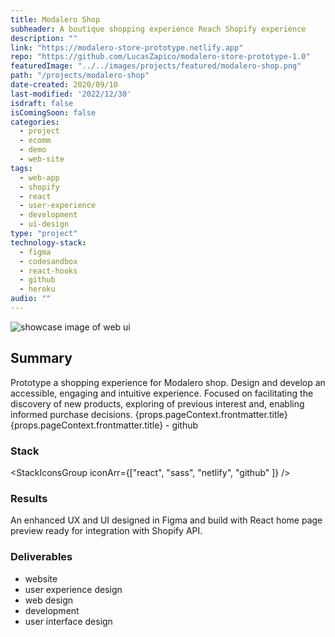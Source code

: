 ```yaml
---
title: Modalero Shop
subheader: A boutique shopping experience Reach Shopify experience
description: ""
link: "https://modalero-store-prototype.netlify.app"
repo: "https://github.com/LucasZapico/modalero-store-prototype-1.0"
featuredImage: "../../images/projects/featured/modalero-shop.png"
path: "/projects/modalero-shop"
date-created: 2020/09/10
last-modified: '2022/12/30'
isdraft: false
isComingSoon: false
categories:
  - project
  - ecomm
  - demo
  - web-site
tags:
  - web-app
  - shopify
  - react
  - user-experience
  - development
  - ui-design
type: "project"
technology-stack:
  - figma
  - codesandbox
  - react-hooks
  - github
  - heroku
audio: ""
---
```



![showcase image of web ui ](/images/projects/featured/modalero-shop.png)

## Summary

<Heading as="div" size="md">
Prototype a shopping experience for Modalero shop. Design and develop an accessible, engaging and intuitive experience. Focused on facilitating the discovery of new products, exploring of previous interest and, enabling informed purchase decisions.
</Heading>

<Box mb={6}>
  <Link asExternal variant="linkOne" href={props.pageContext.frontmatter.link} target="_blank">{props.pageContext.frontmatter.title}<ExternalLinkIcon mx="2px" /></Link>
</Box>
<Link asExternal variant="linkOne" href={props.pageContext.frontmatter.repo} target="_blank">{props.pageContext.frontmatter.title} - github<ExternalLinkIcon mx="2px" /></Link>




### Stack 

<StackIconsGroup iconArr={["react", "sass", "netlify", "github"  ]} />

### Results

An enhanced UX and UI designed in Figma and build with React home page preview ready for integration with Shopify API.

### Deliverables

- website
- user experience design
- web design
- development
- user interface design

